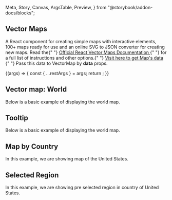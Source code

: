   Meta,
  Story,
  Canvas,
  ArgsTable,
  Preview,
} from "@storybook/addon-docs/blocks";

<Meta title="Maps/Vector Maps" component={VectorMap} />

## Vector Maps

<p class="sbdocs-desc">
  A React component for creating simple maps with interactive elements, 100+
  maps ready for use and an online SVG to JSON converter for creating new maps.
  Read the{" "}
  <a
    href="https://react-vector-maps.netlify.app/"
    target="_blank"
    rel="noopener noreferrer"
  >
    Official React Vector Maps Documentation
  </a>{" "}
  for a full list of instructions and other options.{" "}
  <a
    href="https://react-vector-maps.netlify.app/maps"
    target="_blank"
    rel="noopener noreferrer"
  >
    Visit here to get Map's data
  </a>{" "}
  Pass this data to VectorMap by <b>data</b> props.
</p>

<Canvas>
  <Story
    name="Map Controls"
    argTypes={{
      backgroundColor: {
        control: {
          type: `color`,
        },
      },
      borderColor: {
        control: {
          type: `color`,
        },
      },
      color: {
        control: {
          type: `color`,
        },
      },
      checkedLayers: {
        control: false,
      },
      selectedColor: {
        control: {
          type: `color`,
        },
      },
      tooltip: {
        table: { disable: true },
      },
      data: {
        control: false,
      },
    }}
  >
    {(args) => {
      const { ...restArgs } = args;
      return <VectorMap {...restArgs} />;
    }}
  </Story>
</Canvas>

<ArgsTable className="vector-map" of={VectorMap} story="Map Controls" />

## Vector map: World

Below is a basic example of displaying the world map.

<Preview withToolbar>
  <Story name="Basic Map">
    <VectorMap width="70%" height={["300px", "400px"]} color="#8392a5" />
  </Story>
</Preview>

## Tooltip

Below is a basic example of displaying the world map.

<Preview withToolbar>
  <Story name="Tooltip">
    <VectorMap width="70%" height={["300px", "400px"]} tooltip={true} />
  </Story>
</Preview>

## Map by Country

In this example, we are showing map of the United States.

<Preview withToolbar>
  <Story name="Map by Country">
    <VectorMap width="70%" height={["300px", "400px"]} data={usa} />
  </Story>
</Preview>

## Selected Region

In this example, we are showing pre selected region in country of United States.

<Preview withToolbar>
  <Story name="Selected Region">
    <VectorMap
      width="70%"
      height={["300px", "400px"]}
      data={usa}
      selectedColor="#0168fa"
      checkedLayers={[
        "us-nm",
        "us-nv",
        "us-ca",
        "us-ut",
        "us-az",
        "us-tx",
        "us-co",
        "us-ks",
        "us-ok",
        "us-mo",
        "us-ar",
        "us-la",
        "us-ms",
        "us-al",
        "us-ga",
        "us-fl",
      ]}
    />
  </Story>
</Preview>
